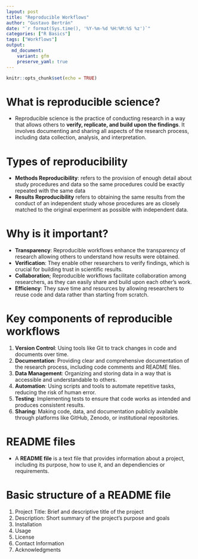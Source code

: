 ```yaml
---
layout: post
title: "Reproducible Workflows"
author: "Gustavo Bertrán"
date: "`r format(Sys.time(), '%Y-%m-%d %H:%M:%S %z')`"
categories: ["R Basics"]
tags: ["Workflows"]
output:
  md_document:
    variant: gfm
    preserve_yaml: true
---
```


```r
knitr::opts_chunk$set(echo = TRUE)
```

# What is reproducible science?

-   Reproducible science is the practice of conducting research in a way that allows others to **verify, replicate, and build upon the findings**. It involves documenting and sharing all aspects of the research process, including data collection, analysis, and interpretation.

# Types of reproducibility

-   **Methods Reproducibility**: refers to the provision of enough detail about study procedures and data so the same procedures could be exactly repeated with the same data
-   **Results Reproducibility** refers to obtaining the same results from the conduct of an independent study whose procedures are as closely matched to the original experiment as possible with independent data.

# Why is it important?

-   **Transparency**: Reproducible workflows enhance the transparency of research allowing others to understand how results were obtained.
-   **Verification**: They enable other researchers to verify findings, which is crucial for building trust in scientific results.
-   **Collaboration**; Reproducible workflows facilitate collaboration among researchers, as they can easily share and build upon each other's work.
-   **Efficiency**: They save time and resources by allowing researchers to reuse code and data rather than starting from scratch.

# Key components of reproducible workflows

1.  **Version Control**: Using tools like Git to track changes in code and documents over time.
2.  **Documentation**: Providing clear and comprehensive documentation of the research process, including code comments and README files.
3.  **Data Management**: Organizing and storing data in a way that is accessible and understandable to others.
4.  **Automation**: Using scripts and tools to automate repetitive tasks, reducing the risk of human error.
5.  **Testing**: Implementing tests to ensure that code works as intended and produces consistent results.
6.  **Sharing**: Making code, data, and documentation publicly available through platforms like GitHub, Zenodo, or institutional repositories.

# README files
-  A **README file** is a text file that provides information about a project, including its purpose, how to use it, and an dependiencies or requirements.

# Basic structure of a README file
1.  Project Title: Brief and descriptive title of the project
2.  Description: Short summary of the project's purpose and goals
3.  Installation
4.  Usage
5.  License
6.  Contact Information
7.  Acknowledgments